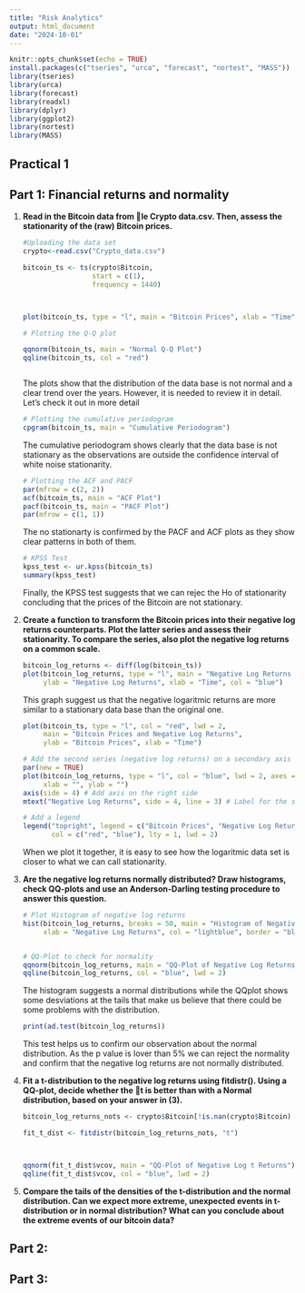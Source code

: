 ---
title: "Risk Analytics"
output: html_document
date: "2024-10-01"
---

```{r setup, include=FALSE}
knitr::opts_chunk$set(echo = TRUE)
install.packages(c("tseries", "urca", "forecast", "nortest", "MASS"))
library(tseries)
library(urca)
library(forecast)
library(readxl)
library(dplyr)
library(ggplot2)
library(nortest)
library(MASS)
```

## Practical 1

## Part 1: Financial returns and normality

1.  **Read in the Bitcoin data from le Crypto data.csv. Then, assess the stationarity of the (raw) Bitcoin prices.**

    ```{r echo=FALSE}
    #Uploading the data set
    crypto<-read.csv("Crypto_data.csv")

    bitcoin_ts <- ts(crypto$Bitcoin, 
                     start = c(1),       
                     frequency = 1440)



    plot(bitcoin_ts, type = "l", main = "Bitcoin Prices", xlab = "Time", col = "red")

    # Plotting the Q-Q plot

    qqnorm(bitcoin_ts, main = "Normal Q-Q Plot")
    qqline(bitcoin_ts, col = "red")



    ```

    The plots show that the distribution of the data base is not normal and a clear trend over the years. However, it is needed to review it in detail. Let's check it out in more detail

    ```{r}

    # Plotting the cumulative periodogram
    cpgram(bitcoin_ts, main = "Cumulative Periodogram")


    ```

    The cumulative periodogram shows clearly that the data base is not stationary as the observations are outside the confidence interval of white noise stationarity.

    ```{r}
    # Plotting the ACF and PACF
    par(mfrow = c(2, 2))
    acf(bitcoin_ts, main = "ACF Plot")
    pacf(bitcoin_ts, main = "PACF Plot")
    par(mfrow = c(1, 1))

    ```

    The no stationarty is confirmed by the PACF and ACF plots as they show clear patterns in both of them.

    ```{r}
    # KPSS Test
    kpss_test <- ur.kpss(bitcoin_ts)
    summary(kpss_test)
    ```

    Finally, the KPSS test suggests that we can rejec the Ho of stationarity concluding that the prices of the Bitcoin are not stationary.

2.  **Create a function to transform the Bitcoin prices into their negative log returns counterparts. Plot the latter series and assess their stationarity. To compare the series, also plot the negative log returns on a common scale.**

    ```{r}
    bitcoin_log_returns <- diff(log(bitcoin_ts))
    plot(bitcoin_log_returns, type = "l", main = "Negative Log Returns of Bitcoin Prices", 
         ylab = "Negative Log Returns", xlab = "Time", col = "blue")
    ```

    This graph suggest us that the negative logaritmic returns are more similar to a stationary data base than the original one.

    ```{r}
    plot(bitcoin_ts, type = "l", col = "red", lwd = 2, 
         main = "Bitcoin Prices and Negative Log Returns", 
         ylab = "Bitcoin Prices", xlab = "Time")

    # Add the second series (negative log returns) on a secondary axis
    par(new = TRUE)
    plot(bitcoin_log_returns, type = "l", col = "blue", lwd = 2, axes = FALSE, 
         xlab = "", ylab = "")
    axis(side = 4) # Add axis on the right side
    mtext("Negative Log Returns", side = 4, line = 3) # Label for the secondary axis

    # Add a legend
    legend("topright", legend = c("Bitcoin Prices", "Negative Log Returns"), 
           col = c("red", "blue"), lty = 1, lwd = 2)
    ```

    When we plot it together, it is easy to see how the logaritmic data set is closer to what we can call stationarity.

3.  **Are the negative log returns normally distributed? Draw histograms, check QQ-plots and use an Anderson-Darling testing procedure to answer this question.**

    ```{r}
    # Plot Histogram of negative log returns
    hist(bitcoin_log_returns, breaks = 50, main = "Histogram of Negative Log Returns",
         xlab = "Negative Log Returns", col = "lightblue", border = "black", probability = TRUE)


    # QQ-Plot to check for normality
    qqnorm(bitcoin_log_returns, main = "QQ-Plot of Negative Log Returns")
    qqline(bitcoin_log_returns, col = "blue", lwd = 2)


    ```

    The histogram suggests a normal distributions while the QQplot shows some desviations at the tails that make us believe that there could be some problems with the distribution.

    ```{r}
    print(ad.test(bitcoin_log_returns))
    ```

    This test helps us to confirm our observation about the normal distribution. As the p value is lover than 5% we can reject the normality and confirm that the negative log returns are not normally distributed.

4.  **Fit a t-distribution to the negative log returns using fitdistr(). Using a QQ-plot, decide whether the t is better than with a Normal distribution, based on your answer in (3).**

    ```{r}
    bitcoin_log_returns_nots <- crypto$Bitcoin[!is.nan(crypto$Bitcoin) & is.finite(crypto$Bitcoin)]

    fit_t_dist <- fitdistr(bitcoin_log_returns_nots, "t")



    qqnorm(fit_t_dist$vcov, main = "QQ-Plot of Negative Log t Returns")
    qqline(fit_t_dist$vcov, col = "blue", lwd = 2)

    ```

5.  **Compare the tails of the densities of the t-distribution and the normal distribution. Can we expect more extreme, unexpected events in t-distribution or in normal distribution? What can you conclude about the extreme events of our bitcoin data?**

## Part 2:

## Part 3:
